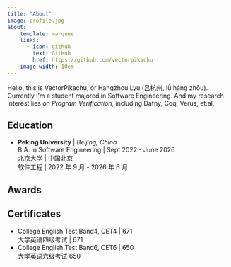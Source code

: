 ```yaml
---
title: "About"
image: profile.jpg
about:
    template: marquee
    links:
      - icon: github
        text: GitHub
        href: https://github.com/vectorpikachu
    image-width: 10em
---
```


Hello, this is VectorPikachu, or Hangzhou Lyu (吕杭州, lǚ háng zhōu). Currently I'm a student majored in Software Engineering.
And my research interest lies on *Program Verification*, including Dafny, Coq, Verus, et.al.



## Education

- **Peking University** | *Beijing, China* <br>
  B.A. in Software Engineering | Sept 2022 - June 2026 <br>
  北京大学 | 中国北京 <br>
  软件工程 | 2022 年 9 月 - 2026 年 6 月

## Awards

## Certificates

- College English Test Band4, CET4 | 671 <br>
  大学英语四级考试 | 671
- College English Test Band6, CET6 | 650 <br>
  大学英语六级考试  650



